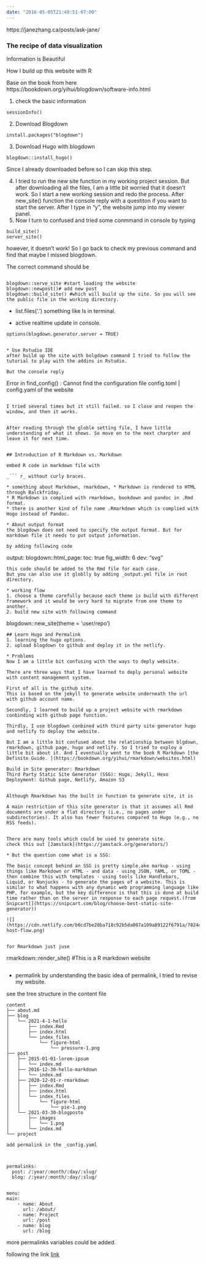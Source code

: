```yaml
---
date: "2016-05-05T21:48:51-07:00"
---
```


https://janezhang.ca/posts/ask-jane/

### The recipe of data visualization
Information is Beautiful


How I build up this website with R

Base on the book from here
https://bookdown.org/yihui/blogdown/software-info.html

1. check the basic information
```
sessionInfo()

```

2. Download Blogdown
```
install.packages("blogdown")

```

3. Download Hugo with blogdown
```
blogdown::install_hugo()
```

Since I already downloaded before so I can skip this step.

4. I tried to run the new site function in my working project session. But after downloading all the files, I am a little bit worried that it doesn't work. So I start a new working session and redo the process. 
After new_site() function the console reply with a questiton if you want to start the server. After I type in "y", the website jump into my viewer panel. 
5. Now I turn to confused and tried some conmmand in console by typing

```
build_site()
server_site()
```

however, it doesn't work!
So I go back to check my previous command and find that maybe I missed blogdown. 

The correct command should be 

```

blogdown::serve_site #start loading the website
blogdown::newpost()# add new post
blogdown::build_site() #which will build up the site. So you will see the public file in the working directory. 
```

* list.files('.') something like ls in terminal. 

* active realtime update in console. 
```
options(blogdown.generator.server = TRUE)


* Use Rstudio IDE
after build up the site with bolgdown command I tried to follow the tutorial to play with the addins in Rstudio. 

But the console reply 

```
Error in find_config() : 
  Cannot find the configuration file config.toml | config.yaml of the website
  
```

I tried several times but it still failed. so I close and reopen the window, and then it works. 


After reading through the globle setting file, I have little understanding of what it shows. So move on to the next charpter and leave it for next time. 


## Introduction of R Markdown vs. Markdown

embed R code in markdown file with 

_``` r_ without curly braces. 

* something about Markdown, rmarkdown, * Markdown is rendered to HTML through Balckfriday. 
* R Markdown is complied with rmarkdown, bookdown and pandoc in .Rmd format. 
* there is another kind of file name .Rmarkdown which is complied with Hogo instead of Pandoc. 

* About output format
the blogdown does not need to specify the output format. But for markdown file it needs to put output information. 

by adding following code 
```
output:
  blogdown::html_page:
    toc: true
    fig_width: 6
    dev: "svg"
```
this code should be added to the Rmd file for each case. 
But you can also use it globlly by adding _output.yml file in root directory. 

* working flow
1. choose a theme carefully because each theme is build with different framework and it would be very hard to migrate from one theme to another. 
2. build new site with following command

```
blogdown::new_site(theme = 'user/repo')
```
## Learn Hugo and Permalink
1. learning the hugo options. 
2. upload blogdown to github and deploy it in the netlify. 

* Problems
Now I am a little bit confusing with the ways to deply website. 

There are three ways that I have learned to deply personal website with content management system. 

First of all is the github site. 
This is based on the jekyll to generate website underneath the url with github account name.  

Secondly, I learned to build up a project website with rmarkdown conbinding with github page function. 

Thirdly, I use blogdown conbined with third party site generator hugo and netlify to deploy the website. 

But I am a little bit confused about the relationship between blgdown, rmarkdown, github page, hugo and netlify. So I tried to exploy a little bit about it. And I eventually went to the book R Markdown [the Definite Guide. ](https://bookdown.org/yihui/rmarkdown/websites.html)

Build in Site generator: Rmarkdown
Third Party Static Site Generator (SSG): Hugo, Jekyll, Hexo
Deployment: Github page, Netlify, Amazon S3


Although Rmarkdown has the built in function to generate site, it is 

A main restriction of this site generator is that it assumes all Rmd documents are under a flat directory (i.e., no pages under subdirectories). It also has fewer features compared to Hugo (e.g., no RSS feeds).


There are many tools which could be used to generate site. 
check this out [Jamstack](https://jamstack.org/generators/)

* But the question come what is a SSG:

The basic concept behind an SSG is pretty simple.ake markup - using things like Markdown or HTML - and data - using JSON, YAML, or TOML - then combine this with templates - using tools like Handlebars, Liquid, or Nunjucks - to generate the pages of a website. This is similar to what happens with any dynamic web programming language like PHP, for example, but the key difference is that this is done at build time rather than on the server in response to each page request.(from Snipcart[](https://snipcart.com/blog/choose-best-static-site-generator))

![](https://cdn.netlify.com/b0cd7be20ba718c92b5da007a109a89122f6791a/7824d/img/blog/ssg-host-flow.png)


for Rmarkdown just juse 
```
rmarkdown::render_site() #This is a R markdown website

```
```

* permalink 
by understanding the basic idea of permalink, I tried to revise my website. 

see the tree structure in the content file
```
content
├── about.md
├── blog
│   └── 2021-4-1-hello
│       ├── index.Rmd
│       ├── index.html
│       └── index_files
│           └── figure-html
│               └── pressure-1.png
├── post
│   ├── 2015-01-01-lorem-ipsum
│   │   └── index.md
│   ├── 2016-12-30-hello-markdown
│   │   └── index.md
│   ├── 2020-12-01-r-rmarkdown
│   │   ├── index.Rmd
│   │   ├── index.html
│   │   └── index_files
│   │       └── figure-html
│   │           └── pie-1.png
│   └── 2021-03-30-blogposto
│       ├── images
│       │   └── 1.png
│       └── index.md
└── project

add permalink in the _config.yaml



permalinks:
  post: /:year/:month/:day/:slug/
  blog: /:year/:month/:day/:slug/
  
  
menu:
main:
    - name: About
      url: /about/
    - name: Project
      url: /post
    - name: blog
      url: /blog

```
more permalinks variables could be added. 

following the link
[link](https://gohugo.io/content-management/urls/)